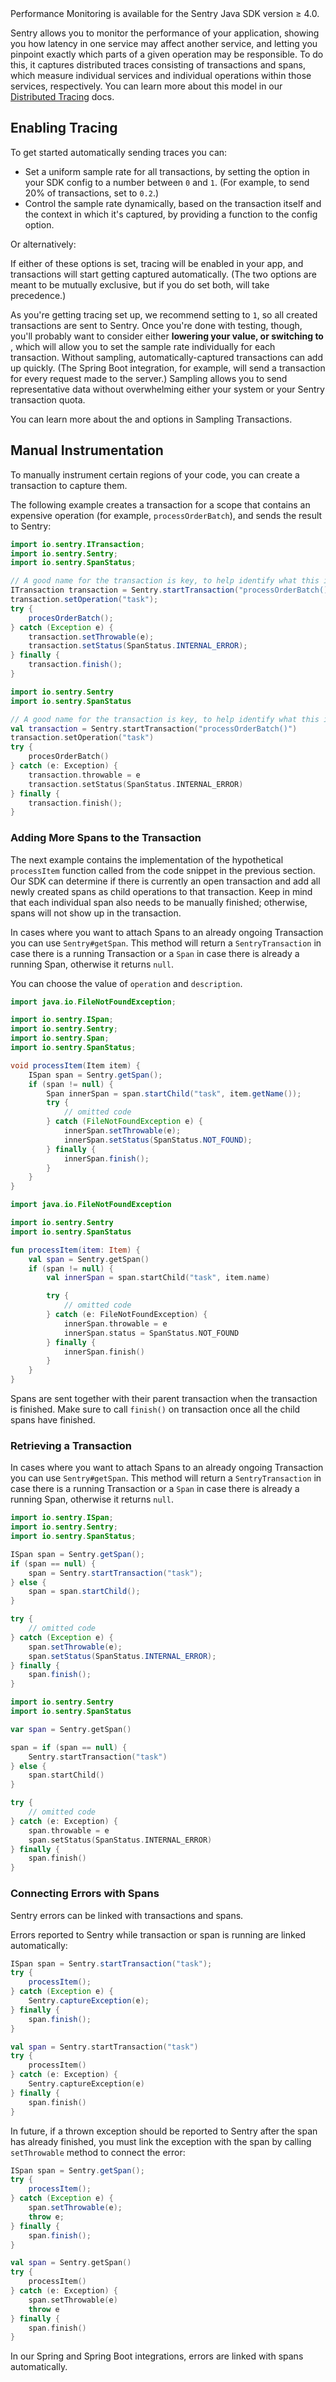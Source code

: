 <Alert level="warning" title="Note">
Performance Monitoring is available for the Sentry Java SDK version ≥ 4.0.
</Alert>

Sentry allows you to monitor the performance of your application, showing you how latency in one service may affect another service, and letting you pinpoint exactly which parts of a given operation may be responsible. To do this, it captures distributed traces consisting of transactions and spans, which measure individual services and individual operations within those services, respectively. You can learn more about this model in our [Distributed Tracing](/product/performance/distributed-tracing/) docs.

## Enabling Tracing

To get started automatically sending traces you can:

- Set a uniform sample rate for all transactions, by setting the <PlatformIdentifier name="traces-sample-rate" /> option in your SDK config to a number between `0` and `1`. (For example, to send 20% of transactions, set <PlatformIdentifier name="traces-sample-rate" /> to `0.2`.)
- Control the sample rate dynamically, based on the transaction itself and the context in which it's captured, by providing a function to the <PlatformIdentifier name="traces-sampler" /> config option.

Or alternatively:

<PlatformContent includePath="performance/enable-tracing" />

If either of these options is set, tracing will be enabled in your app, and transactions will start getting captured automatically. (The two options are meant to be mutually exclusive, but if you do set both, <PlatformIdentifier name="traces-sampler" /> will take precedence.)

As you're getting tracing set up, we recommend setting <PlatformIdentifier name="traces-sample-rate" /> to `1`, so all created transactions are sent to Sentry. Once you're done with testing, though, you'll probably want to consider either **lowering your <PlatformIdentifier name="traces-sample-rate" /> value, or switching to <PlatformIdentifier name="traces-sampler" />**, which will allow you to set the sample rate individually for each transaction. Without sampling, automatically-captured transactions can add up quickly. (The Spring Boot integration, for example, will send a transaction for every request made to the server.) Sampling allows you to send representative data without overwhelming either your system or your Sentry transaction quota.

You can learn more about the <PlatformIdentifier name="traces-sample-rate" /> and <PlatformIdentifier name="traces-sampler" /> options in <PlatformLink to="/performance/sampling/">Sampling Transactions</PlatformLink>.

## Manual Instrumentation

To manually instrument certain regions of your code, you can create a transaction to capture them.

The following example creates a transaction for a scope that contains an expensive operation (for example, `processOrderBatch`), and sends the result to Sentry:

```java {tabTitle:Java}
import io.sentry.ITransaction;
import io.sentry.Sentry;
import io.sentry.SpanStatus;

// A good name for the transaction is key, to help identify what this is about
ITransaction transaction = Sentry.startTransaction("processOrderBatch()");
transaction.setOperation("task");
try {
    procesOrderBatch();
} catch (Exception e) {
    transaction.setThrowable(e);
    transaction.setStatus(SpanStatus.INTERNAL_ERROR);
} finally {
    transaction.finish();
}
```

```kotlin {tabTitle:Kotlin}
import io.sentry.Sentry
import io.sentry.SpanStatus

// A good name for the transaction is key, to help identify what this is about
val transaction = Sentry.startTransaction("processOrderBatch()")
transaction.setOperation("task")
try {
    procesOrderBatch()
} catch (e: Exception) {
    transaction.throwable = e
    transaction.setStatus(SpanStatus.INTERNAL_ERROR)
} finally {
    transaction.finish();
}
```

### Adding More Spans to the Transaction

The next example contains the implementation of the hypothetical `processItem` function called from the code snippet in the previous section. Our SDK can determine if there is currently an open transaction and add all newly created spans as child operations to that transaction. Keep in mind that each individual span also needs to be manually finished; otherwise, spans will not show up in the transaction.

In cases where you want to attach Spans to an already ongoing Transaction you can use `Sentry#getSpan`. This method will return a `SentryTransaction` in case there is a running Transaction or a `Span` in case there is already a running Span, otherwise it returns `null`.

You can choose the value of `operation` and `description`.

```java {tabTitle:Java}
import java.io.FileNotFoundException;

import io.sentry.ISpan;
import io.sentry.Sentry;
import io.sentry.Span;
import io.sentry.SpanStatus;

void processItem(Item item) {
    ISpan span = Sentry.getSpan();
    if (span != null) {
        Span innerSpan = span.startChild("task", item.getName());
        try {
            // omitted code
        } catch (FileNotFoundException e) {
            innerSpan.setThrowable(e);
            innerSpan.setStatus(SpanStatus.NOT_FOUND);
        } finally {
            innerSpan.finish();
        }
    }
}
```

```kotlin {tabTitle:Kotlin}
import java.io.FileNotFoundException

import io.sentry.Sentry
import io.sentry.SpanStatus

fun processItem(item: Item) {
    val span = Sentry.getSpan()
    if (span != null) {
        val innerSpan = span.startChild("task", item.name)

        try {
            // omitted code
        } catch (e: FileNotFoundException) {
            innerSpan.throwable = e
            innerSpan.status = SpanStatus.NOT_FOUND
        } finally {
            innerSpan.finish()
        }
    }
}
```

Spans are sent together with their parent transaction when the transaction is finished. Make sure to call `finish()` on transaction once all the child spans have finished.

### Retrieving a Transaction

In cases where you want to attach Spans to an already ongoing Transaction you can use `Sentry#getSpan`. This method will return a `SentryTransaction` in case there is a running Transaction or a `Span` in case there is already a running Span, otherwise it returns `null`.

```java {tabTitle: Java}
import io.sentry.ISpan;
import io.sentry.Sentry;
import io.sentry.SpanStatus;

ISpan span = Sentry.getSpan();
if (span == null) {
    span = Sentry.startTransaction("task");
} else {
    span = span.startChild();
}

try {
    // omitted code
} catch (Exception e) {
    span.setThrowable(e);
    span.setStatus(SpanStatus.INTERNAL_ERROR);
} finally {
    span.finish();
}
```

```kotlin {tabTitle: Kotlin}
import io.sentry.Sentry
import io.sentry.SpanStatus

var span = Sentry.getSpan()

span = if (span == null) {
    Sentry.startTransaction("task")
} else {
    span.startChild()
}

try {
    // omitted code
} catch (e: Exception) {
    span.throwable = e
    span.setStatus(SpanStatus.INTERNAL_ERROR)
} finally {
    span.finish()
}
```

### Connecting Errors with Spans

Sentry errors can be linked with transactions and spans.

Errors reported to Sentry while transaction or span is running are linked automatically:

```java {tabTitle: Java}
ISpan span = Sentry.startTransaction("task");
try {
    processItem();
} catch (Exception e) {
    Sentry.captureException(e);
} finally {
    span.finish();
}
```

```kotlin {tabTitle: Kotlin}
val span = Sentry.startTransaction("task")
try {
    processItem()
} catch (e: Exception) {
    Sentry.captureException(e)
} finally {
    span.finish()
}
```

In future, if a thrown exception should be reported to Sentry after the span has already finished, you must link the exception with the span by calling `setThrowable` method to connect the error:

```java {tabTitle: Java}
ISpan span = Sentry.getSpan();
try {
    processItem();
} catch (Exception e) {
    span.setThrowable(e);
    throw e;
} finally {
    span.finish();
}
```

```kotlin {tabTitle: Kotlin}
val span = Sentry.getSpan()
try {
    processItem()
} catch (e: Exception) {
    span.setThrowable(e)
    throw e
} finally {
    span.finish()
}
```

<Note>

In our Spring and Spring Boot integrations, errors are linked with spans automatically.

</Note>
